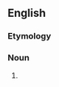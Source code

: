 ==English==

===Etymology===
{{confix|aceto|meter|lang=en}}

===Noun===
{{en-noun}}

# {{alt form|acetimeter|lang=en}}